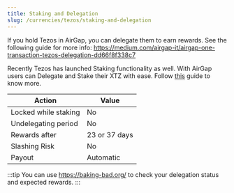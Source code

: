 ```yaml
---
title: Staking and Delegation
slug: /currencies/tezos/staking-and-delegation
---
```


If you hold Tezos in AirGap, you can delegate them to earn rewards. See the following guide for more info: https://medium.com/airgap-it/airgap-one-transaction-tezos-delegation-dd66f8f338c7

Recently Tezos has launched Staking functionality as well. With AirGap users can Delegate and Stake their XTZ with ease. Follow [this](currencies/tezos/stake-xtz) guide to know more.

| Action               | Value         |
| -------------------- | ------------- |
| Locked while staking | No            |
| Undelegating period  | No            |
| Rewards after        | 23 or 37 days |
| Slashing Risk        | No            |
| Payout               | Automatic     |

:::tip
You can use https://baking-bad.org/ to check your delegation status and expected rewards.
:::
